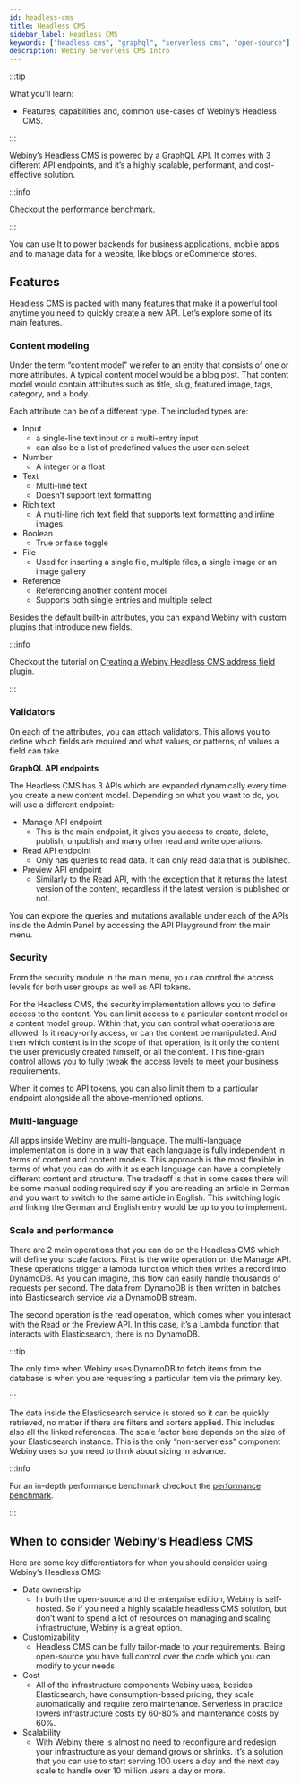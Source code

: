 ```yaml
---
id: headless-cms
title: Headless CMS
sidebar_label: Headless CMS
keywords: ["headless cms", "graphql", "serverless cms", "open-source"]
description: Webiny Serverless CMS Intro
---
```


:::tip

What you’ll learn:

- Features, capabilities and, common use-cases of Webiny’s Headless CMS.

:::

Webiny’s Headless CMS is powered by a GraphQL API. It comes with 3 different API endpoints, and it’s a highly scalable, performant, and cost-effective solution.

:::info

Checkout the [performance benchmark](https://docs.webiny.com/docs/webiny-overview/performance-benchmark/introduction).

:::

You can use It to power backends for business applications, mobile apps and to manage data for a website, like blogs or eCommerce stores.

## Features

Headless CMS is packed with many features that make it a powerful tool anytime you need to quickly create a new API. Let’s explore some of its main features.

### Content modeling

Under the term “content model” we refer to an entity that consists of one or more attributes. A typical content model would be a blog post. That content model would contain attributes such as title, slug, featured image, tags, category, and a body. 

Each attribute can be of a different type. The included types are:

- Input
    - a single-line text input or a multi-entry input
    - can also be a list of predefined values the user can select
- Number
    - A integer or a float
- Text
    - Multi-line text
    - Doesn’t support text formatting
- Rich text
    - A multi-line rich text field that supports text formatting and inline images
- Boolean
    - True or false toggle
- File
    - Used for inserting a single file, multiple files, a single image or an image gallery
- Reference
    - Referencing another content model
    - Supports both single entries and multiple select

Besides the default built-in attributes, you can expand Webiny with custom plugins that introduce new fields. 

:::info

Checkout the tutorial on [Creating a Webiny Headless CMS address field plugin](https://docs.webiny.com/docs/tutorials/headless-cms/create-a-webiny-headless-cms-address-field-plugin).

:::

### Validators

On each of the attributes, you can attach validators. This allows you to define which fields are required and what values, or patterns, of values a field can take.

**GraphQL API endpoints**

The Headless CMS has 3 APIs which are expanded dynamically every time you create a new content model. Depending on what you want to do, you will use a different endpoint:

- Manage API endpoint
    - This is the main endpoint, it gives you access to create, delete, publish, unpublish and many other read and write operations.
- Read API endpoint
    - Only has queries to read data. It can only read data that is published.
- Preview API endpoint
    - Similarly to the Read API, with the exception that it returns the latest version of the content, regardless if the latest version is published or not.

You can explore the queries and mutations available under each of the APIs inside the Admin Panel by accessing the API Playground from the main menu.

### Security

From the security module in the main menu, you can control the access levels for both user groups as well as API tokens. 

For the Headless CMS, the security implementation allows you to define access to the content. You can limit access to a particular content model or a content model group. Within that, you can control what operations are allowed. Is it ready-only access, or can the content be manipulated. And then which content is in the scope of that operation, is it only the content the user previously created himself, or all the content. This fine-grain control allows you to fully tweak the access levels to meet your business requirements. 

When it comes to API tokens, you can also limit them to a particular endpoint alongside all the above-mentioned options. 

### Multi-language

All apps inside Webiny are multi-language. The multi-language implementation is done in a way that each language is fully independent in terms of content and content models. This approach is the most flexible in terms of what you can do with it as each language can have a completely different content and structure. The tradeoff is that in some cases there will be some manual coding required say if you are reading an article in German and you want to switch to the same article in English. This switching logic and linking the German and English entry would be up to you to implement. 

### Scale and performance

There are 2 main operations that you can do on the Headless CMS which will define your scale factors. First is the write operation on the Manage API. These operations trigger a lambda function which then writes a record into DynamoDB. As you can imagine, this flow can easily handle thousands of requests per second. The data from DynamoDB is then written in batches into Elasticsearch service via a DynamoDB stream. 

The second operation is the read operation, which comes when you interact with the Read or the Preview API. In this case, it’s a Lambda function that interacts with Elasticsearch, there is no DynamoDB. 

:::tip

The only time when Webiny uses DynamoDB to fetch items from the database is when you are requesting a particular item via the primary key. 

:::

The data inside the Elasticsearch service is stored so it can be quickly retrieved, no matter if there are filters and sorters applied. This includes also all the linked references. The scale factor here depends on the size of your Elasticsearch instance. This is the only “non-serverless” component Webiny uses so you need to think about sizing in advance.

:::info

For an in-depth performance benchmark checkout the [performance benchmark](https://docs.webiny.com/docs/webiny-overview/performance-benchmark/introduction).

:::

## When to consider Webiny’s Headless CMS

Here are some key differentiators for when you should consider using Webiny’s Headless CMS:

- Data ownership
    - In both the open-source and the enterprise edition, Webiny is self-hosted. So if you need a highly scalable headless CMS solution, but don’t want to spend a lot of resources on managing and scaling infrastructure, Webiny is a great option.
- Customizability
    - Headless CMS can be fully tailor-made to your requirements. Being open-source you have full control over the code which you can modify to your needs.
- Cost
    - All of the infrastructure components Webiny uses, besides Elasticsearch, have consumption-based pricing, they scale automatically and require zero maintenance. Serverless in practice lowers infrastructure costs by 60-80% and maintenance costs by 60%.
- Scalability
    - With Webiny there is almost no need to reconfigure and redesign your infrastructure as your demand grows or shrinks. It’s a solution that you can use to start serving 100 users a day and the next day scale to handle over 10 million users a day or more.